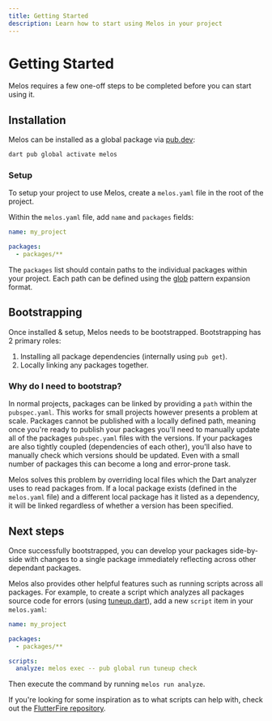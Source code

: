 ```yaml
---
title: Getting Started
description: Learn how to start using Melos in your project
---
```

# Getting Started

Melos requires a few one-off steps to be completed before you can start using it.

## Installation

Melos can be installed as a global package via [pub.dev](https://pub.dev/):

```bash
dart pub global activate melos
```

### Setup

To setup your project to use Melos, create a `melos.yaml` file in the root of the project.

Within the `melos.yaml` file, add `name` and `packages` fields:

```yaml
name: my_project

packages:
  - packages/**
```

The `packages` list should contain paths to the individual packages within your project. Each path
can be defined using the [glob](https://docs.python.org/3/library/glob.html) pattern expansion format.

## Bootstrapping

Once installed & setup, Melos needs to be bootstrapped. Bootstrapping has 2 primary roles:

1. Installing all package dependencies (internally using `pub get`).
2. Locally linking any packages together.

### Why do I need to bootstrap?

In normal projects, packages can be linked by providing a `path` within the `pubspec.yaml`. This works for small
projects however presents a problem at scale. Packages cannot be published with a locally defined path, meaning
once you're ready to publish your packages you'll need to manually update all of the packages `pubspec.yaml` files
with the versions. If your packages are also tightly coupled (dependencies of each other), you'll also have to manually
check which versions should be updated. Even with a small number of packages this can become a long and error-prone task.

Melos solves this problem by overriding local files which the Dart analyzer uses to read packages from. If a local package
exists (defined in the `melos.yaml` file) and a different local package has it listed as a dependency, it will be linked
regardless of whether a version has been specified.

## Next steps

Once successfully bootstrapped, you can develop your packages side-by-side with changes to a single package immediately reflecting
across other dependant packages. 

Melos also provides other helpful features such as running scripts across all packages. For example, to create a script which analyzes
all packages source code for errors (using [tuneup.dart](https://pub.dev/packages/tuneup)), add a new `script` item in your `melos.yaml`:

```yaml
name: my_project

packages:
  - packages/**

scripts:
  analyze: melos exec -- pub global run tuneup check
```

Then execute the command by running `melos run analyze`.

If you're looking for some inspiration as to what scripts can help with, check out the
[FlutterFire repository](https://github.com/FirebaseExtended/flutterfire/blob/master/melos.yaml).
